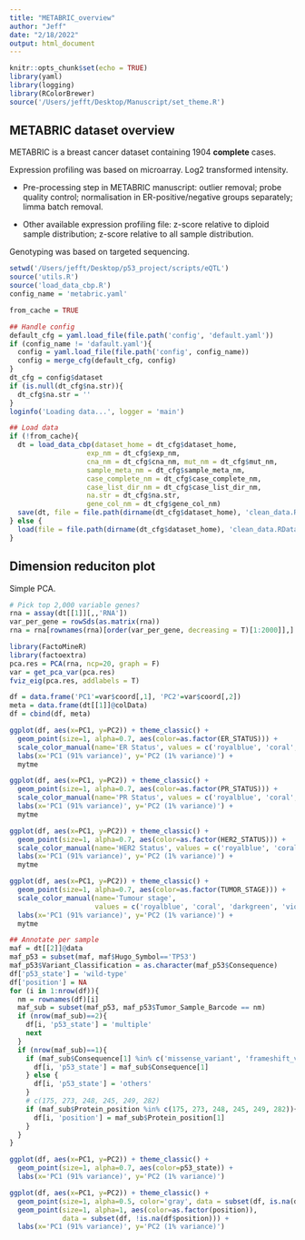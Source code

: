```yaml
---
title: "METABRIC_overview"
author: "Jeff"
date: "2/18/2022"
output: html_document
---
```


```r
knitr::opts_chunk$set(echo = TRUE)
library(yaml)
library(logging)
library(RColorBrewer)
source('/Users/jefft/Desktop/Manuscript/set_theme.R')
```

## METABRIC dataset overview

METABRIC is a breast cancer dataset containing 1904 __complete__ cases.

Expression profiling was based on microarray. Log2 transformed intensity.

 - Pre-processing step in METABRIC manuscript: outlier removal; probe quality control; normalisation in ER-positive/negative groups separately; limma batch removal.

 - Other available expression profiling file: z-score relative to diploid sample distribution; z-score relative to all sample distribution.

Genotyping was based on targeted sequencing.


```r
setwd('/Users/jefft/Desktop/p53_project/scripts/eQTL')
source('utils.R')
source('load_data_cbp.R')
config_name = 'metabric.yaml'

from_cache = TRUE

## Handle config
default_cfg = yaml.load_file(file.path('config', 'default.yaml'))
if (config_name != 'dafault.yaml'){
  config = yaml.load_file(file.path('config', config_name))
  config = merge_cfg(default_cfg, config)
}
dt_cfg = config$dataset
if (is.null(dt_cfg$na.str)){
  dt_cfg$na.str = ''
}
loginfo('Loading data...', logger = 'main')

## Load data
if (!from_cache){
  dt = load_data_cbp(dataset_home = dt_cfg$dataset_home,
                   exp_nm = dt_cfg$exp_nm, 
                   cna_nm = dt_cfg$cna_nm, mut_nm = dt_cfg$mut_nm,
                   sample_meta_nm = dt_cfg$sample_meta_nm,
                   case_complete_nm = dt_cfg$case_complete_nm,
                   case_list_dir_nm = dt_cfg$case_list_dir_nm,
                   na.str = dt_cfg$na.str,
                   gene_col_nm = dt_cfg$gene_col_nm)
  save(dt, file = file.path(dirname(dt_cfg$dataset_home), 'clean_data.RData'))
} else {
  load(file = file.path(dirname(dt_cfg$dataset_home), 'clean_data.RData')) 
}
```

## Dimension reduciton plot

Simple PCA. 

```r
# Pick top 2,000 variable genes?
rna = assay(dt[[1]][,,'RNA'])
var_per_gene = rowSds(as.matrix(rna))
rna = rna[rownames(rna)[order(var_per_gene, decreasing = T)[1:2000]],]

library(FactoMineR)
library(factoextra)
pca.res = PCA(rna, ncp=20, graph = F)
var = get_pca_var(pca.res)
fviz_eig(pca.res, addlabels = T)
```

```r
df = data.frame('PC1'=var$coord[,1], 'PC2'=var$coord[,2])
meta = data.frame(dt[[1]]@colData)
df = cbind(df, meta)

ggplot(df, aes(x=PC1, y=PC2)) + theme_classic() +
  geom_point(size=1, alpha=0.7, aes(color=as.factor(ER_STATUS))) +
  scale_color_manual(name='ER Status', values = c('royalblue', 'coral', 'darkgreen')) +
  labs(x='PC1 (91% variance)', y='PC2 (1% variance)') +
  mytme

ggplot(df, aes(x=PC1, y=PC2)) + theme_classic() +
  geom_point(size=1, alpha=0.7, aes(color=as.factor(PR_STATUS))) +
  scale_color_manual(name='PR Status', values = c('royalblue', 'coral', 'darkgreen')) +
  labs(x='PC1 (91% variance)', y='PC2 (1% variance)') +
  mytme

ggplot(df, aes(x=PC1, y=PC2)) + theme_classic() +
  geom_point(size=1, alpha=0.7, aes(color=as.factor(HER2_STATUS))) +
  scale_color_manual(name='HER2 Status', values = c('royalblue', 'coral', 'darkgreen')) +
  labs(x='PC1 (91% variance)', y='PC2 (1% variance)') +
  mytme

ggplot(df, aes(x=PC1, y=PC2)) + theme_classic() +
  geom_point(size=1, alpha=0.7, aes(color=as.factor(TUMOR_STAGE))) +
  scale_color_manual(name='Tumour stage', 
                     values = c('royalblue', 'coral', 'darkgreen', 'violet', 'gold')) +
  labs(x='PC1 (91% variance)', y='PC2 (1% variance)') +
  mytme
```

```r
## Annotate per sample
maf = dt[[2]]@data
maf_p53 = subset(maf, maf$Hugo_Symbol=='TP53')
maf_p53$Variant_Classification = as.character(maf_p53$Consequence)
df['p53_state'] = 'wild-type'
df['position'] = NA
for (i in 1:nrow(df)){
  nm = rownames(df)[i]
  maf_sub = subset(maf_p53, maf_p53$Tumor_Sample_Barcode == nm)
  if (nrow(maf_sub)==2){
    df[i, 'p53_state'] = 'multiple'
    next
  }
  if (nrow(maf_sub)==1){
    if (maf_sub$Consequence[1] %in% c('missense_variant', 'frameshift_variant', 'stop_gained')){
      df[i, 'p53_state'] = maf_sub$Consequence[1]
    } else {
      df[i, 'p53_state'] = 'others'
    }
    # c(175, 273, 248, 245, 249, 282)
    if (maf_sub$Protein_position %in% c(175, 273, 248, 245, 249, 282)){
      df[i, 'position'] = maf_sub$Protein_position[1]
    }
  }
}

ggplot(df, aes(x=PC1, y=PC2)) + theme_classic() +
  geom_point(size=1, alpha=0.7, aes(color=p53_state)) +
  labs(x='PC1 (91% variance)', y='PC2 (1% variance)')

ggplot(df, aes(x=PC1, y=PC2)) + theme_classic() +
  geom_point(size=1, alpha=0.5, color='gray', data = subset(df, is.na(df$position))) +
  geom_point(size=1, alpha=1, aes(color=as.factor(position)), 
             data = subset(df, !is.na(df$position))) +
  labs(x='PC1 (91% variance)', y='PC2 (1% variance)')

```
